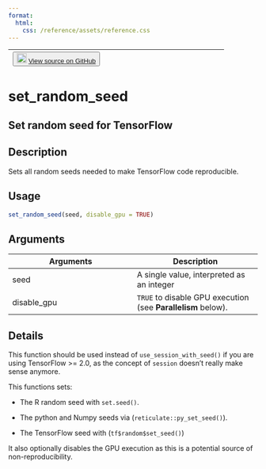 ```yaml
---
format:
  html:
    css: /reference/assets/reference.css
---
```


| <button class="button"> ![](/reference/assets/GitHub-Mark-32px.png){width="20"} [View source on GitHub](https://github.com/rstudio/tensorflow//blob/main/R/seed.R#L156) </button> |
|:------------------------------:|:--------------------------------------:|

# set_random_seed

## Set random seed for TensorFlow

## Description
Sets all random seeds needed to make TensorFlow code reproducible. 


## Usage
```r
set_random_seed(seed, disable_gpu = TRUE) 
```

## Arguments
|Arguments|Description|
|---|---|
| seed | A single value, interpreted as an integer |
| disable_gpu | `TRUE` to disable GPU execution (see **Parallelism** below). |

## Details

This function should be used instead of `use_session_with_seed()` if you are using TensorFlow >= 2.0, as the concept of `session` doesn't really make sense anymore. 

This functions sets: 

- The R random seed with `set.seed()`. 

- The python and Numpy seeds via (`reticulate::py_set_seed()`). 

- The TensorFlow seed with (`tf$random$set_seed()`) 

It also optionally disables the GPU execution as this is a potential source of non-reproducibility. 






